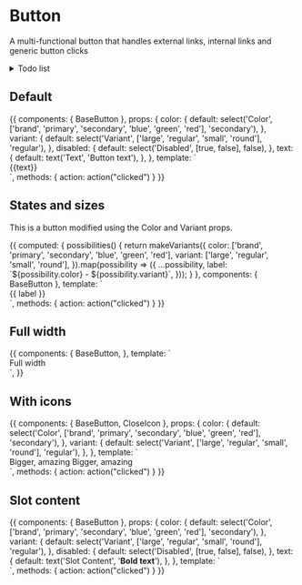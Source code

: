 
<Meta title="Form fields/Button" component={BaseButton} />

# Button

A multi-functional button that handles external links, internal links and generic button clicks

<details>
<summary>
Todo list
</summary>

- Support Vue router

</details>

<Props of={BaseButton} />

## Default

<Preview>
  <Story name="Defaults">
    {{
      components: {
        BaseButton
      },
      props: {
        color: {
          default: select('Color', ['brand', 'primary', 'secondary', 'blue', 'green', 'red'], 'secondary'),
        },
        variant: {
          default: select('Variant', ['large', 'regular', 'small', 'round'], 'regular'),
        },
        disabled: {
          default: select('Disabled', [true, false], false),
        },
        text: {
          default: text('Text', 'Button text'),
        },
      },
      template: `
        <div class="py-16 flex justify-center">
          <base-button :color="color" :variant="variant" :disabled="disabled">
            {{text}}
          </base-button>
        </div>
      `,
      methods: { action: action("clicked") }
    }}
  </Story>
</Preview>

## States and sizes

This is a button modified using the Color and Variant props.

<Preview>
  <Story name="States and sizes" decorators={[withKnobs()]}>
    {{
      computed: {
        possibilities() {
          return makeVariants({
            color: ['brand', 'primary', 'secondary', 'blue', 'green', 'red'],
            variant: ['large', 'regular', 'small', 'round'],
          }).map(possibility => ({
            ...possibility,
            label: `${possibility.color} - ${possibility.variant}`,
          }));
        }
      },
      components: {
        BaseButton
      },
      template: `
        <div class="py-16 grid grid-cols-4 gap-4 justify-center mx-20">
          <div v-for="{ color, variant, label } in possibilities">
            <base-button class="mx-auto capitalize" :color="color" :variant="variant">
              {{ label }}
            </base-button>
          </div>
        </div>`,
        methods: { action: action("clicked") }
    }}
  </Story>
</Preview>

## Full width

<Preview>
  <Story name="Full width">
    {{
      components: {
        BaseButton,
      },
      template: `
      <div class="py-16 px-8 justify-center">
        <base-button class="w-full" color="primary">
          Full width
        </base-button>
      </div>`,
    }}
  </Story>
</Preview>

## With icons

<Preview>
  <Story name="With icons" decorators={[withKnobs()]}>
    {{
      components: {
        BaseButton,
        CloseIcon
      },
      props: {
        color: {
          default: select('Color', ['brand', 'primary', 'secondary', 'blue', 'green', 'red'], 'secondary'),
        },
        variant: {
          default: select('Variant', ['large', 'regular', 'small', 'round'], 'regular'),
        },
      },
      template: `
        <div class="py-16 justify-center">
          <base-button class="mx-auto mb-4" :color="color" :variant="variant">
            Bigger, amazing
            <template v-slot:icon>
              <CloseIcon />
            </template>
          </base-button>
          <base-button class="mx-auto" :color="color" :variant="variant" icon-position="after">
            Bigger, amazing
            <template v-slot:icon>
              <CloseIcon />
            </template>
          </base-button>
        </div>`,
        methods: { action: action("clicked") }
    }}
  </Story>
</Preview>

## Slot content

<Preview>
  <Story name="Slot Content" decorators={[withKnobs({escapeHTML: false})]}>
    {{
      components: {
        BaseButton
      },
      props: {
        color: {
          default: select('Color', ['brand', 'primary', 'secondary', 'blue', 'green', 'red'], 'secondary'),
        },
        variant: {
          default: select('Variant', ['large', 'regular', 'small', 'round'], 'regular'),
        },
        disabled: {
          default: select('Disabled', [true, false], false),
        },
        text: {
          default: text('Slot Content', '<b>Bold text</b>'),
        },
      },
      template: `
        <div class="py-16 flex justify-center">
          <base-button :color="color" :variant="variant" :disabled="disabled" v-html="text">
          </base-button>
        </div>
      `,
      methods: { action: action("clicked") }
    }}
  </Story>
</Preview>

